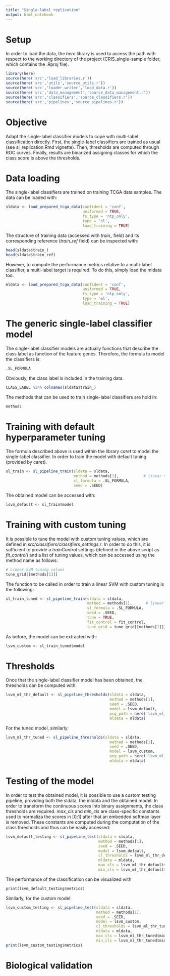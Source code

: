---
title: "Single-label replication"
output: html_notebook
---

# Setup

In order to load the data, the *here* library is used to access the path with respect to the working directory of the project (CRIS_single-sample folder, which contains the .Rproj file). 

```{r setup}
library(here)
source(here('src','load_libraries.r'))
source(here('src','utils','source_utils.r'))
source(here('src','loader_writer','load_data.r'))
source(here('src','data_management','source_data_management.r'))
source(here('src','classifiers','source_classifiers.r'))
source(here('src','pipelines','source_pipelines.r'))
```

# Objective

Adapt the single-label classifier models to cope with multi-label classification directly. First, the single-label classifiers are trained as usual (see sl_replication.Rmd vignette). Then, thresholds are computed through ROC curves. Finally, results are binarized assigning classes for which the class score is above the thresholds.

# Data loading

The single-label classifiers are trained on training TCGA data samples. The data can be loaded with:

```{r sldata}
sldata <- load_prepared_tcga_data(confident = 'conf',
                                  uniformed = TRUE,
                                  fs_type = 'ntp_only',
                                  type = 'sl',
                                  load_training = TRUE)
```

The structure of training data (accessed with *train_* field) and its corresponding reference (*train_ref* field) can be inspected with:

```{r train_data_structure}
head(sldata$train_)
head(sldata$train_ref)
```

However, to compute the performance metrics relative to a multi-label classifier, a multi-label target is required. To do this, simply load the mldata too.

```{r mldata}
mldata <- load_prepared_tcga_data(confident = 'conf',
                                  uniformed = TRUE,
                                  fs_type = 'ntp_only',
                                  type = 'ml',
                                  load_training = TRUE)
```


# The generic single-label classifier model

The single-label classifier models are actually functions that describe the class label as function of the feature genes. Therefore, the formula to model the classifiers is:

```{r sl_formula}
.SL_FORMULA
```

Obviously, the class label is included in the training data.

```{r check_train_data}
CLASS_LABEL %in% colnames(sldata$train_)
```

The methods that can be used to train single-label classifiers are hold in:

```{r sl_available_models}
methods
```

# Training with default hyperparameter tuning

The formula described above is used within the library *caret* to model the single-label classifier. In order to train the model with default tuning (provided by caret).

```{r default_training}
sl_train <- sl_pipeline_train(sldata = sldata,
                              method = methods[1],           # linear SVM, one of the applied models
                              sl_formula = .SL_FORMULA,
                              seed = .SEED)
```

The obtained model can be accessed with:

```{r lsvm_default_tuning}
lsvm_default <- sl_train$model
```

# Training with custom tuning

It is possible to tune the model with custom tuning values, which are defined in *src/classifiers/classifiers_settings.r*. In order to do this, it is sufficient to provide a *trainControl* settings (defined in the above script as *fit_control*) and a list of tuning values, which can be accessed using the method name as follows:

```{r lsvm_tuning_grid}
# Linear SVM tuning values
tune_grid[[methods[1]]]
```

The function to be called in order to train a linear SVM with custom tuning is the following:

```{r custom_tuning_function}
sl_train_tuned <- sl_pipeline_train(sldata = sldata,
                                    method = methods[1],      # linear SVM, one of the applied models
                                    sl_formula = .SL_FORMULA,
                                    seed = .SEED,
                                    tune = TRUE,
                                    fit_control = fit_control,
                                    tune_grid = tune_grid[[methods[1]]])
```

As before, the model can be extracted with:

```{r custom_tuned_lsvm}
lsvm_custom <- sl_train_tuned$model
```

# Thresholds

Once that the single-label classifier model has been obtained, the thresholds can be computed with:

```{r}
lsvm_ml_thr_default <- sl_pipeline_thresholds(sldata = sldata,
                                              method = methods[1],
                                              seed = .SEED,
                                              model = lsvm_default,
                                              png_path = here('lsvm_ml_default_roc.png'),
                                              mldata = mldata)
```

For the tuned model, similarly:

```{r}
lsvm_ml_thr_tuned <- sl_pipeline_thresholds(sldata = sldata,
                                              method = methods[1],
                                              seed = .SEED,
                                              model = lsvm_custom,
                                              png_path = here('lsvm_ml_tuned_roc.png'),
                                              mldata = mldata)
```


# Testing of the model

In order to test the obtained model, it is possible to use a custom testing pipeline, providing both the sldata, the mldata and the obtained model. In order to transform the continuous scores into binary assignments, the class thresholds are required. *max_cls* and *min_cls* are class-specific constants used to normaliza the scores in [0;1] after that an embedded softmax layer is removed. These constants are computed during the computation of the class thresholds and thus can be easily accessed:

```{r testing_default_model}

lsvm_default_testing <- sl_pipeline_test(sldata = sldata,
                                         method = methods[1],
                                         seed = .SEED,
                                         model = lsvm_default,
                                         cl_thresholds = lsvm_ml_thr_default$thresholds,
                                         mldata = mldata,
                                         max_cls = lsvm_ml_thr_default$max_cls,
                                         min_cls = lsvm_ml_thr_default$min_cls)

```

The performance of the classification can be visualized with

```{r performance_default_model}

print(lsvm_default_testing$metrics)

```

Similarly, for the custom model:

```{r testing_custom_model}

lsvm_custom_testing <- sl_pipeline_test(sldata = sldata,
                                        method = methods[1],
                                        seed = .SEED,
                                        model = lsvm_custom,
                                        cl_thresholds = lsvm_ml_thr_tuned$thresholds,
                                        mldata = mldata,
                                        max_cls = lsvm_ml_thr_tuned$max_cls,
                                        min_cls = lsvm_ml_thr_tuned$min_cls)
print(lsvm_custom_testing$metrics)
```

# Biological validation








